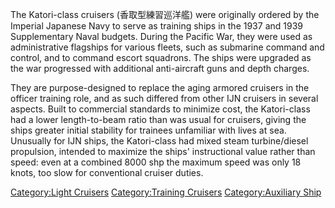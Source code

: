 The Katori-class cruisers (香取型練習巡洋艦) were originally ordered by the Imperial Japanese Navy to serve as training ships in the 1937 and 1939 Supplementary Naval budgets. During the Pacific War, they were used as administrative flagships for various fleets, such as submarine command and control, and to command escort squadrons. The ships were upgraded as the war progressed with additional anti-aircraft guns and depth charges.

They are purpose-designed to replace the aging armored cruisers in the officer training role, and as such differed from other IJN cruisers in several aspects. Built to commercial standards to minimize cost, the Katori-class had a lower length-to-beam ratio than was usual for cruisers, giving the ships greater initial stability for trainees unfamiliar with lives at sea. Unusually for IJN ships, the Katori-class had mixed steam turbine/diesel propulsion, intended to maximize the ships' instructional value rather than speed: even at a combined 8000 shp the maximum speed was only 18 knots, too slow for conventional cruiser duties.

[[Category:Light Cruisers]]
[[Category:Training Cruisers]]
[[Category:Auxiliary Ship]]